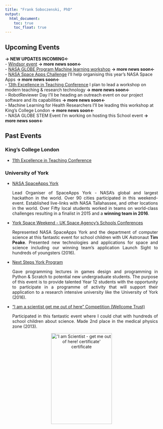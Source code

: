 ```yaml
---
title: "Frank Soboczenski, PhD"
output:
  html_document: 
    toc: true
    toc_float: true
---
```


<link rel="stylesheet" href="styles.css" type="text/css">

## Upcoming Events
<b>-> NEW UPDATES INCOMING<-</b><br>
- [Windsor event](https://www.google.com)  <b>-> more news soon<-</b><br>
- [NASA GLOBE Program Machine learning workshop](https://www.globe.gov)  <b>-> more news soon<-</b><br>
- [NASA Space Apps Challenge](https://www.spaceappschallenge.org) I'll help organising this year's NASA Space Apps <b>-> more news soon<-</b><br>
- [13th Excellence in Teaching Conference](https://www.kcl.ac.uk/academy/educators-network/Excellence-in-Teaching-Conference.aspx) I plan to lead a workshop on modern teaching & research technology <b>-> more news soon<-</b><br>
- RobotReviewer Day I'll be heading an outreach event on our project software and its capabilities <b>-> more news soon<-</b><br>
- Machine Learning for Health Researchers I'll be leading this workshop at King's College London <b>-> more news soon<-</b><br>
- NASA GLOBE STEM Event I'm working on hosting this School event <b>-> more news soon<-</b><br>

## Past Events

### King's College London

- [11th Excellence in Teaching Conference](https://www.kcl.ac.uk/academy/educators-network/Excellence-in-Teaching-Conference.aspx)

### University of York

- [NASA SpaceApps York](http://www.spaceappschallenge.org/)<br>
<p align="justify">Lead Organiser of SpaceApps York - NASA’s global and largest hackathon in the world. Over 90 cities participated in this weekend-event. Established live-links with NASA Tallahassee, and other locations in the world. Over Fifty local students worked in teams on world-class challenges resulting in a finalist in 2015 and a <b>winning team in 2016</b>.</p>

- [York Space Weekend - UK Space Agency's Schools Conferences](https://principia.org.uk/schools-conferences/york/)<br>
<p align="justify">Represented NASA SpaceApps York and the department of computer science at this fantastic event for school children with UK Astronaut <b>Tim Peake</b>. Presented new technologies and applications for space and science including our winning team's application Launch Sight to hundreds of youngsters (2016).</p>

- [Next Steps York Program](https://sites.google.com/a/york.ac.uk/r-users-york/news/rseminarseriesr-markdown?pli=1)<br>
<p align="justify">Gave programming lectures in games design and programming in Python & Scratch to potential new undergraduate students. The purpose of this event is to provide talented Year 12 students with the opportunity to participate in a programme of activity that will support their application to a research intensive university like the University of York (2016).</p>

- ["I am a scientist get me out of here" Competition (Wellcome Trust)](https://medphysm13.imascientist.org.uk/profile/franksoboczenski/)<br>
<p align="justify">Participated in this fantastic event where I could chat with hundreds of school children about science. Made 2nd place in the medical physics zone (2013).</p>

<p align="center"><img src="images/scientistgetmeout.png" alt="'I am Scientist - get me out of here! certificate' certificate" style="width:200px;height:300px;"></p>
